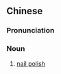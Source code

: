 ==Chinese==
{{zh-forms}}

===Pronunciation===
{{zh-pron
|m=jiǎyóu
|c=gaap3 jau4
|cat=n
}}

===Noun===
{{zh-noun}}

# [[nail polish]]